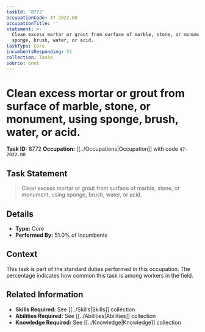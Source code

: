 ```yaml
---
taskId: '8772'
occupationCode: 47-2022.00
occupationTitle: ''
statement: >-
  Clean excess mortar or grout from surface of marble, stone, or monument, using
  sponge, brush, water, or acid.
taskType: Core
incumbentsResponding: 51
collection: Tasks
source: onet
---
```

# Clean excess mortar or grout from surface of marble, stone, or monument, using sponge, brush, water, or acid.

**Task ID:** 8772
**Occupation:** [[../Occupations|Occupation]] with code `47-2022.00`

## Task Statement

> Clean excess mortar or grout from surface of marble, stone, or monument, using sponge, brush, water, or acid.

## Details

- **Type:** Core
- **Performed By:** 51.0% of incumbents

## Context

This task is part of the standard duties performed in this occupation. The percentage indicates how common this task is among workers in the field.

## Related Information

- **Skills Required:** See [[../Skills|Skills]] collection
- **Abilities Required:** See [[../Abilities|Abilities]] collection
- **Knowledge Required:** See [[../Knowledge|Knowledge]] collection
